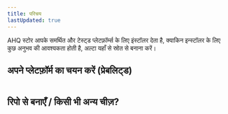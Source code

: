 ```yaml
---
title: परिचय
lastUpdated: true
---
```


AHQ स्टोर आपके समर्थित और टेस्ट्ड प्लेटफ़़ॉर्म्स के लिए इंस्टॉलर देता है, क्याकिन इन्स्टॉलर के लिए कुछ अनुभव की आवश्यकता होती है, अल्टा यहाँ से स्रोत से बनाना करें।

## अपने प्लेटफ़़ॉर्म का चयन करें (प्रेबलिट्ड)
<CardGrid>
  <div style="display:flex;flex-direction:column;">
    <Icon name="seti:windows" size="2em" />
    <LinkCard title="Windows 10/11 22H2 (x64/arm64)" description="प्रेबलिट्ड बिनारी इंस्टॉल करने के लिए स्वतंत्र रूप से इंस्टॉल करें" href="/hi/raw/a" />
  </div>
  <div style="display:flex;flex-direction:column;">
    <Icon name="linux" size="2em" />
    <LinkCard title="Debian Linux (x64/arm64)" description="प्रेबलिट्ड बिनारी इंस्टॉल करने के लिए स्वतंत्र रूप से इंस्टॉल करें" href="/hi/raw/b"  />
  </div>
  <div style="display:flex;flex-direction:column;">
    <Icon name="linux" size="2em" />
    <LinkCard title="Arch Linux (x64/arm64)" description="प्रेबलिट्ड बिनारी इंस्टॉल करने के लिए स्वतंत्र रूप से इंस्टॉल करें" href="/hi/raw/c" />
  </div>
    <div style="display:flex;flex-direction:column;">
    <Icon name="linux" size="2em" />
    <LinkCard title="अन्य Linux (x64/arm64)" description="प्रेबलिट्ड बिनारी इंस्टॉल करने के लिए स्वतंत्र रूप से इंस्टॉल करें" href="/hi/raw/d" />
  </div>
</CardGrid>

## रिपो से बनाएँ / किसी भी अन्य चीज़?

<Icon name="laptop" size="2em" />
<LinkCard title="स्रोत से बनाएं" description="स्रोत से AHQ स्टोर बनाएं" href="/hi/raw/e" />
